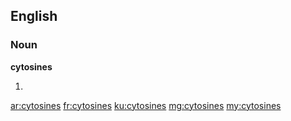 ==English==

===Noun===
'''cytosines'''

# {{plural of|cytosine}}

[[ar:cytosines]]
[[fr:cytosines]]
[[ku:cytosines]]
[[mg:cytosines]]
[[my:cytosines]]